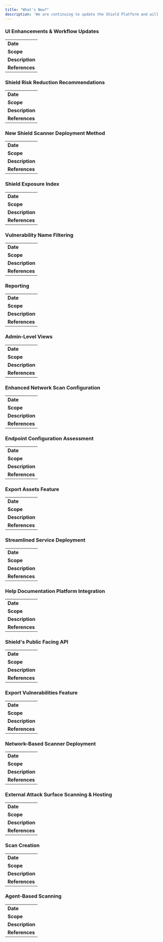 ```yaml
---
title: "What's New?"
description: 'We are continuing to update the Shield Platform and will be posting about recent changes that have been made and will link to the appropriate documentation'
---
```

### UI Enhancements & Workflow Updates
| | 
| :----------------------------- |
| **Date**                | 7-31-24|
| **Scope**               | Subscriptions; Attack Surface Management; Internal Network; Identity Security|
| **Description**         | Shield has been making major improvements to the user interface, the charts that are shown across all modules, and implemented several workflow actions when signing up, creating subscription(s), and deploying resources.  Users will notice a change in the simplicity of what is shown and how the flow of the platform works to drive more actions and retrieve the results at a faster pace.|
| **References**          | [Reporting](https://platform.shieldcyber.io/reports)|

### Shield Risk Reduction Recommendations
| | 
| :----------------------------- |
| **Date**                | 7-22-24|
| **Scope**               | Internal Network|
| **Description**         | Shield now provides each subscription with dynamic recommendations that focus on reducing the most risk within each subscription.  The recommendations will aggregate the most critical vulnerabilities for each subscription and provide specific instructions on how to these critical issues across the number of hosts that are affected.|
| **References**          | [Internal Network](https://platform.shieldcyber.io/inetwork/overview)|


### New Shield Scanner Deployment Method
| | 
| :----------------------------- |
| **Date**                | 7-15-24|
| **Scope**               | Internal Network; Deployment|
| **Description**         | Shield released their own deployment package for the Shield vulnerability scanner.  Users can now navigate to the [Deployment](https://platform.shieldcyber.io/deployment/internal-network) within the Internal Network > Network-based tab to access the single script that will deploy the Shield service, install the scanner, and link the scanner to the respective subscription.|
| **References**          | [Deployment](https://platform.shieldcyber.io/deployment/internal-network)|


### Shield Exposure Index
| | 
| :----------------------------- |
| **Date**                | 6-25-24|
| **Scope**               | Shield Exposure Index; Attack Surface Management; Internal Network; Identity Security|
| **Description**         | Shield has now released their own proprietary vulnerability scoring system that weights the most impactful threat vectors around exploitation, impact, and likelihood which augments the traditional vulnerability criticality scores.|
| **References**          | [Shield Exposure Index](https://docs.shieldcyber.io/shield-exposure-index)|

### Vulnerability Name Filtering
| | 
| :----------------------------- |
| **Date**                | 6-19-24|
| **Scope**               | Attack Surface Management; Internal Network|
| **Description**         | The vulnerabilities within each module (ASM, VM, ID Security) are now filtered by the name so that organizations can view the overall count of the specific vulnerabilities, rather than viewing the total instances, which enhances the overall user experience.|
| **References**          | [Attack Surface](https://docs.shieldcyber.io/docs/usage/attack-surface.html); [Internal Network](https://docs.shieldcyber.io/docs/usage/internal-network.html);|

### Reporting
| | 
| :----------------------------- |
| **Date**                | 5-7-24|
| **Scope**               | Reporting|
| **Description**         | Users now have the ability to generate reports with limited, results-based customizations.  Users can navigate to the reports module and choose to export the information in full detailed reports or executive summary reports for different modules that identify information within the platform.|
| **References**          | [Reporting](https://platform.shieldcyber.io/reports)|

### Admin-Level Views
| | 
| :----------------------------- |
| **Date**                | 4-29-24|
| **Scope**               | Overview|
| **Description**         | Users can now view all subscriptions and high-level information regarding each subscription within the Overview section within the platform.  This will allow users to quickly see all of the connected agents, services, and important risks that may arise within the subscription.|
| **References**          | [Overview](https://platform.shieldcyber.io/overview)|

### Enhanced Network Scan Configuration
| | 
| :----------------------------- |
| **Date**                | 4-17-24|
| **Scope**               | Scans; Scan Creation|
| **Description**         | Within the Scans module within the Target creation, users can now specify different configurations for performing network-based scans.  Additional options, such as port lists and alive tests can be configured to perform more comprehensive and robust scans from a network perspective.|
| **References**          | [Scan Creation](https://platform.shieldcyber.io/scan/creation)|

### Endpoint Configuration Assessment
| | 
| :----------------------------- |
| **Date**                | 4-12-24|
| **Scope**               | Internal Network|
| **Description**         | The Shield Platform will now assess all deployed agents for secure configurations according to the Center of Internet Security's (CIS) benchmarks for each Operating System the agent is running on.  Additionally, users can export this information in CSV format from the Configurations tab within the Internal Network module or in JSON format from the Shield API.|
| **References**          | [Internal Network](https://docs.shieldcyber.io/docs/usage/internal-network.html); [Shield Cyber API](https://api.shieldcyber.io/swagger/index.html)|

### Export Assets Feature 
| | 
| :----------------------------- |
| **Date**                | 3-19-24|
| **Scope**               | Attack Surface Management; Internal Network|
| **Description**         | The Shield Platform now allows all assets to be exported, like all vulnerabilities, in a CSV format or JSON format via the Shield Cyber API. |
| **References**          | [Attack Surface](https://docs.shieldcyber.io/docs/usage/attack-surface.html); [Internal Network](https://docs.shieldcyber.io/docs/usage/internal-network.html); [Shield Cyber API](https://api.shieldcyber.io/swagger/index.html)|

### Streamlined Service Deployment 
| | 
| :----------------------------- |
| **Date**                | 3-14-24|
| **Scope**               | Internal Network Agents, Internal Network Scanner, & Identity Security Service|
| **Description**         | The Shield platform now has a streamlined user sign-up workflow, where after account creation, users will be directed to create their first subscription, and then will be directed to start deploying the services necessary to use the Shield platform.|
| **References**          | [Deployment](https://platform.shieldcyber.io/deployment/)|

### Help Documentation Platform Integration
| | 
| :----------------------------- |
| **Date**                | 3-08-24|
| **Scope**               | Attack Surface, Internal Network, and Identity Security Vulnerabilities|
| **Description**         | The Shield Platform now has all of the documentation linked on each page.  To access the documentation for a specific page, click the question mark button in the top right corner to access the specific documentation for the page you are on.|
| **References**          | [Shield Cyber Documentation](https://docs.shieldcyber.io) |

### Shield's Public Facing API
| | 
| :----------------------------- |
| **Date**                | 2-20-24|
| **Scope**               | Attack Surface, Internal Network, and Identity Security Vulnerabilities|
| **Description**         | Shield now has a public facing API endpoint to retrieve results from the Attack Surface, Internal Network, and Identity Security Modules.  Additionally there are endpoints that support CSV file export for all results.|
| **References**          | [Shield API Swagger](https://api.shieldcyber.io/swagger/index.html); [Shield API Documentation](https://docs.shieldcyber.io/api.html) |


### Export Vulnerabilities Feature
| | 
| :----------------------------- |
| **Date**                | 2-15-24|
| **Scope**               | Attack Surface, Internal Network, and Identity Security Vulnerabilities|
| **Description**         | The Shield platform now has the capability to export all vulnerabilities for each module in the form of comma separated value (CSV) files.|
| **References**          | [Attack Surface](https://docs.shieldcyber.io/docs/usage/attack-surface.html); [Internal Network](https://docs.shieldcyber.io/docs/usage/internal-network.html); [Identity Security](https://docs.shieldcyber.io/docs/usage/identity-security.html) |

### Network-Based Scanner Deployment
|  | 
| :----------------------------- |
| **Date**                | 2-12-24|
| **Scope**               | Network Scanner Deployment & Automation|
| **Description**         | The Shield network scanner can now be deployed and launched with automated scripts on a Linux-based host. This removes the need for having a separate service that needs to run alongside the Shield scanner after deployed.|
| **References**          | [Network Scanner Deployment](https://docs.shieldcyber.io/docs/deployment/network-scans.html); [Shield Cyber Network Scanner GitHub](https://github.com/Shield-Cyber/ShieldCyber-REST-API) |

### External Attack Surface Scanning & Hosting
|  | 
| :----------------------------- |
| **Date**                | 1-29-24|
| **Scope**               | Attack Surface Scanning|
| **Description**         | Each Shield subscription that is created now comes configured with an external attack surface scanner.  With this added feature, users have the ability to configure and create scans that target their external (internet-facing) infrastructure.                         |
| **References**          | [Attack Surface](https://docs.shieldcyber.io/docs/usage/scans/scan-creation.html) |

### Scan Creation
|  | 
| :----------------------------- |
| **Date**                | 1-29-24|
| **Scope**               | Network Scan Creation|
| **Description**         | The Shield Platform now has the ability to create and launch network-based scans within the [Scan Creation](https://platform.shieldcyber.io/scan/creation) module of the platform.                         |
| **References**          | [Scan Creation Documentation](https://docs.shieldcyber.io/docs/usage/scans/scan-creation.html) |

### Agent-Based Scanning
|  | 
| :----------------------------- |
| **Date**                | 12-18-23|
| **Scope**               | Agent-Based Vulnerability Scanning (Windows OS)|
| **Description**         | The Shield Platform can now perform vulnerability scanning via the Shield Agent.  Please navigate to the [Agents](https://platform.shieldcyber.io/agents) to manage and add new agents for each subscription.                         |
| **References**          | [Agent-Based Scanning](https://docs.shieldcyber.io/docs/deployment/agent-based-scans.html) |


